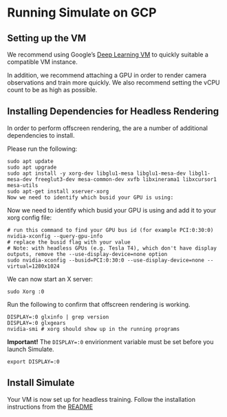 <!--Copyright 2022 The HuggingFace Team. All rights reserved.

Licensed under the Apache License, Version 2.0 (the "License"); you may not use this file except in compliance with
the License. You may obtain a copy of the License at

http://www.apache.org/licenses/LICENSE-2.0

Unless required by applicable law or agreed to in writing, software distributed under the License is distributed on
an "AS IS" BASIS, WITHOUT WARRANTIES OR CONDITIONS OF ANY KIND, either express or implied. See the License for the
specific language governing permissions and limitations under the License.
-->

# Running Simulate on GCP

## Setting up the VM

We recommend using Google’s [Deep Learning VM](https://cloud.google.com/deep-learning-vm) to quickly suitable a compatible VM instance.

In addition, we recommend attaching a GPU in order to render camera observations and train more quickly. We also recommend setting the vCPU count to be as high as possible.

## Installing Dependencies for Headless Rendering

In order to perform offscreen rendering, the are a number of additional dependencies to install.

Please run the following:

```
sudo apt update
sudo apt upgrade
sudo apt install -y xorg-dev libglu1-mesa libglu1-mesa-dev libgl1-mesa-dev freeglut3-dev mesa-common-dev xvfb libxinerama1 libxcursor1 mesa-utils
sudo apt-get install xserver-xorg
Now we need to identify which busid your GPU is using:
```

Now we need to identify which busid your GPU is using and add it to your xorg config file:

```
# run this command to find your GPU bus id (for example PCI:0:30:0)
nvidia-xconfig --query-gpu-info
# replace the busid flag with your value
# Note: with headless GPUs (e.g. Tesla T4), which don't have display outputs, remove the --use-display-device=none option
sudo nvidia-xconfig --busid=PCI:0:30:0 --use-display-device=none --virtual=1280x1024
```

We can now start an X server:

```
sudo Xorg :0
```

Run the following to confirm that offscreen rendering is working.

```
DISPLAY=:0 glxinfo | grep version
DISPLAY=:0 glxgears
nvidia-smi # xorg should show up in the running programs
```

**Important!** The `DISPLAY=:0` envirionment variable must be set before you launch Simulate.

```
export DISPLAY=:0
```

## Install Simulate

Your VM is now set up for headless training. Follow the installation instructions from the [README](https://github.com/huggingface/simulate#readme)